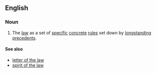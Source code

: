 ==English==

===Noun===
{{en-noun|head=[[black]]-[[letter]] [[law]]|-}}

# {{label|en|legal}} The [[law]] as a set of [[specific]] [[concrete]] [[rules]] set down by [[longstanding]] [[precedent]]s.

====See also====
* [[letter of the law]]
* [[spirit of the law]]